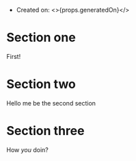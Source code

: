 
- Created on:
  <>{props.generatedOn}</>

<Introduction />

# Section one

First!

# Section two

Hello me be the second section

# Section three

How _you_ doin?
